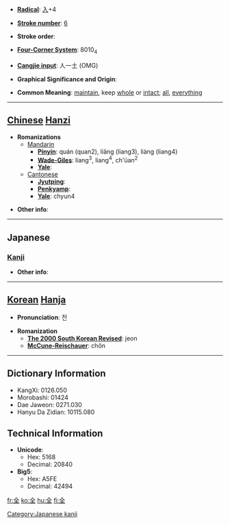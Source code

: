 * '''[[Wiktionary:Chinese radical index| Radical]]''': [[Wiktionary:Chinese radical index 入|入]]+4

* '''[[Wiktionary:Chinese total strokes index|Stroke number]]''': [[Wiktionary:Chinese total strokes index 6|6]]

* '''Stroke order''': 

* '''[[Wiktionary:Chinese four corner index|Four-Corner System]]''': 8010<sub>4</sub>

* '''[[Wiktionary:Chinese Cangjie index|Cangjie input]]''': 人一土 (OMG)

* '''Graphical Significance and Origin''': 

* '''Common Meaning''': [[maintain]], keep [[whole]] or [[intact]]; [[all]], [[everything]]

----
== [[Chinese]] [[Hanzi]] ==

* '''Romanizations'''
** [[Mandarin]]
*** '''[[Pinyin]]''': quán (quan2), liǎng (liang3), liàng (liang4)
*** '''[[Wade-Giles]]''': liang<sup>3</sup>, liang<sup>4</sup>, ch'üan<sup>2</sup>
*** '''[[Yale]]''': 
**[[Cantonese]]
***'''[[Jyutping]]''':
***'''[[Penkyamp]]''': 
***'''[[Yale]]''': chyun4

* '''Other info''': 

----

==Japanese==
===[[Kanji]]===
{{kanji|on readings=[[ぜん]] (zen), [[せん]] (sen)|kun readings=[[まったく]] (mattaku), [[まったい]] (mattai), [[まっとうする]] (mattousuru)}}

* '''Other info''':  

----

== [[Korean]] [[Hanja]] ==

* '''Pronunciation''': 전

* '''Romanization'''
** '''[[The 2000 South Korean Revised Romanization|The 2000 South Korean Revised]]''': jeon
** '''[[McCune-Reischauer]]''': chŏn

----

== Dictionary Information ==

* KangXi: 0126.050
* Morobashi: 01424
* Dae Jaweon: 0271.030
* Hanyu Da Zidian: 10115.080

== Technical Information ==

* '''Unicode''':
** Hex: 5168
** Decimal: 20840
* '''Big5''':
** Hex: A5FE
** Decimal: 42494

[[Category:Japanese kanji]]

[[fr:全]]
[[ko:全]]
[[hu:全]]
[[fi:全]]